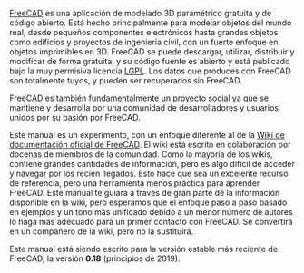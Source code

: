 <languages/>

<div class="mw-translate-fuzzy">
{{Docnav/es
| 
|[[Manual:What is FreeCAD/es|Manual:Qué es FreeCAD]]
|[[Manual:Introduction/es|Inicio Manual]]
|IconC = Crystal Clear manual.png
}}
</div>

{{Manual:TOC}}

<div class="mw-translate-fuzzy">
[http://www.freecad.org FreeCAD] es una aplicación de modelado 3D paramétrico gratuita y de código abierto. Está hecho principalmente para modelar objetos del mundo real, desde pequeños componentes electrónicos hasta grandes objetos como edificios y proyectos de ingeniería civil, con un fuerte enfoque en objetos imprimibles en 3D. FreeCAD se puede descargar, utilizar, distribuir y modificar de forma gratuita, y su código fuente es abierto y está publicado bajo la muy permisiva licencia [https://en.wikipedia.org/wiki/GNU_Lesser_General_Public_License LGPL]. Los datos que produces con FreeCAD son totalmente tuyos, y pueden ser recuperados sin FreeCAD.
</div>

<div class="mw-translate-fuzzy">
FreeCAD es también fundamentalmente un proyecto social ya que se mantiene y desarrolla por una comunidad de desarrolladores y usuarios unidos por su pasión por FreeCAD.
</div>

<div class="mw-translate-fuzzy">
Este manual es un experimento, con un enfoque diferente al de la [[Main Page/es|Wiki de documentación oficial de FreeCAD]]. El wiki está escrito en colaboración por docenas de miembros de la comunidad.  Como la mayoría de los wikis, contiene grandes cantidades de información, pero es algo difícil de acceder y navegar por los recién llegados. Esto hace que sea un excelente recurso de referencia, pero una herramienta menos práctica para aprender FreeCAD. Este manual te guiará a través de gran parte de la información disponible en la wiki, pero esperamos que el enfoque paso a paso basado en ejemplos y un tono más unificado debido a un menor número de autores lo haga más adecuado para un primer contacto con FreeCAD.  Se convertirá en un compañero de la wiki, pero no la sustituirá.
</div> 

<div class="mw-translate-fuzzy">
Este manual está siendo escrito para la versión estable más reciente de FreeCAD, la versión '''0.18''' (principios de 2019).
</div>



<div class="mw-translate-fuzzy">
{{Docnav/es
| 
|[[Manual:What is FreeCAD/es|Manual:Qué es FreeCAD]]
|[[Manual:Introduction/es|Inicio Manual]]
|IconC = Crystal Clear manual.png
}}
</div>